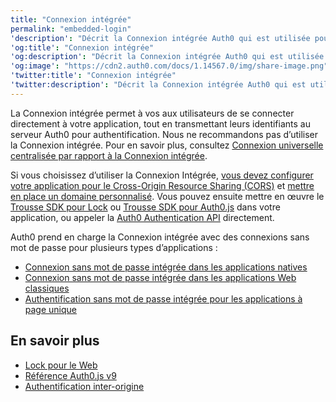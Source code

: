 ---
title: "Connexion intégrée"
permalink: "embedded-login"
'description': "Décrit la Connexion intégrée Auth0 qui est utilisée pour connecter les utilisateurs directement à votre application, en transmettant les identifiants au serveur Auth0."
'og:title': "Connexion intégrée"
'og:description': "Décrit la Connexion intégrée Auth0 qui est utilisée pour connecter les utilisateurs directement à votre application, en transmettant les identifiants au serveur Auth0."
'og:image': "https://cdn2.auth0.com/docs/1.14567.0/img/share-image.png"
'twitter:title': "Connexion intégrée"
'twitter:description': "Décrit la Connexion intégrée Auth0 qui est utilisée pour connecter les utilisateurs directement à votre application, en transmettant les identifiants au serveur Auth0."
---

La Connexion intégrée permet à vos aux utilisateurs de se connecter directement à votre application, tout en transmettant leurs identifiants au serveur Auth0 pour authentification. Nous ne recommandons pas d’utiliser la Connexion intégrée. Pour en savoir plus, consultez [Connexion universelle centralisée par rapport à la Connexion intégrée](/docs/fr-ca/authenticate/login/universal-vs-embedded-login).

Si vous choisissez d’utiliser la Connexion Intégrée, [vous devez configurer votre application pour le Cross-Origin Resource Sharing (CORS)](/docs/fr-ca/get-started/applications/set-up-cors) et [mettre en place un domaine personnalisé](/docs/fr-ca/customize/custom-domains). Vous pouvez ensuite mettre en œuvre le [Trousse SDK pour Lock](/docs/fr-ca/libraries/lock) ou [Trousse SDK pour Auth0.js](/docs/fr-ca/libraries/auth0js) dans votre application, ou appeler la [Auth0 Authentication API](https://auth0.com/docs/api/authentication) directement.

Auth0 prend en charge la Connexion intégrée avec des connexions sans mot de passe pour plusieurs types d’applications :

* [Connexion sans mot de passe intégrée dans les applications natives](/docs/fr-ca/authenticate/passwordless/implement-login/embedded-login/native)
* [Connexion sans mot de passe intégrée dans les applications Web classiques](/docs/fr-ca/authenticate/passwordless/implement-login/embedded-login/webapps)
* [Authentification sans mot de passe intégrée pour les applications à page unique](/docs/fr-ca/authenticate/passwordless/implement-login/embedded-login/spa)

## En savoir plus

* [Lock pour le Web](/docs/fr-ca/libraries/lock)
* [Référence Auth0.js v9](/docs/fr-ca/libraries/auth0js)
* [Authentification inter-origine](/docs/fr-ca/authenticate/login/cross-origin-authentication)